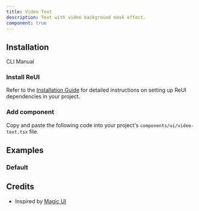 ```yaml
---
title: Video Text
description: Text with video background mask effect.
component: true
---
```


## Installation

<Tabs defaultValue="cli">

<TabsList>
  <TabsTrigger value="cli">CLI</TabsTrigger>
  <TabsTrigger value="manual">Manual</TabsTrigger>
</TabsList>

<TabsContent value="cli">
  <CliCommands name="video-text" />
</TabsContent>

<TabsContent value="manual">    
<Steps>

### Install ReUI

Refer to the [Installation Guide](/docs/installation) for detailed instructions on setting up ReUI dependencies in your project.

### Add component

Copy and paste the following code into your project's `components/ui/video-text.tsx` file.

<ComponentPreview name="video-text" />

</Steps>

</TabsContent>

</Tabs>

## Examples

### Default

<ExamplePreview path="video-text/default" />

## Credits

- Inspired by [Magic UI](https://magicui.design/)